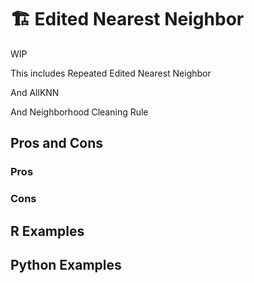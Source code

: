 # 🏗️ Edited Nearest Neighbor {#sec-imbalenced-enn}

WIP

This includes Repeated Edited Nearest Neighbor

And AllKNN

And Neighborhood Cleaning Rule

## Pros and Cons

### Pros

### Cons

## R Examples

## Python Examples

